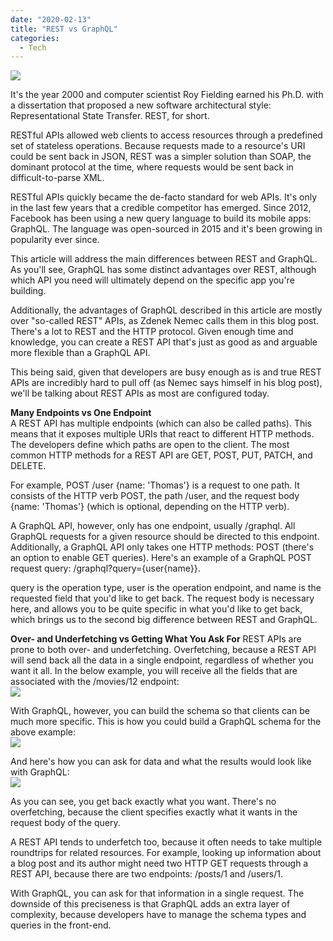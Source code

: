 ---
date: "2020-02-13"
title: "REST vs GraphQL"
categories:
  - Tech
---

![](./restvsgraphql.png) 

It's the year 2000 and computer scientist Roy Fielding earned his Ph.D. with a dissertation that proposed a new software architectural style: Representational State Transfer. REST, for short.  

RESTful APIs allowed web clients to access resources through a predefined set of stateless operations. Because requests made to a resource's URI could be sent back in JSON, REST was a simpler solution than SOAP, the dominant protocol at the time, where requests would be sent back in difficult-to-parse XML.  

RESTful APIs quickly became the de-facto standard for web APIs. It's only in the last few years that a credible competitor has emerged. Since 2012, Facebook has been using a new query language to build its mobile apps: GraphQL. The language was open-sourced in 2015 and it's been growing in popularity ever since.  

This article will address the main differences between REST and GraphQL. As you'll see, GraphQL has some distinct advantages over REST, although which API you need will ultimately depend on the specific app you're building.  

Additionally, the advantages of GraphQL described in this article are mostly over "so-called REST" APIs, as Zdenek Nemec calls them in this blog post. There's a lot to REST and the HTTP protocol. Given enough time and knowledge, you can create a REST API that's just as good as and arguable more flexible than a GraphQL API.  

This being said, given that developers are busy enough as is and true REST APIs are incredibly hard to pull off (as Nemec says himself in his blog post), we'll be talking about REST APIs as most are configured today.  

**Many Endpoints vs One Endpoint**  
A REST API has multiple endpoints (which can also be called paths). This means that it exposes multiple URIs that react to different HTTP methods. The developers define which paths are open to the client. The most common HTTP methods for a REST API are GET, POST, PUT, PATCH, and DELETE.  

For example, POST /user {name: 'Thomas'} is a request to one path. It consists of the HTTP verb POST, the path /user, and the request body {name: 'Thomas'} (which is optional, depending on the HTTP verb).  

A GraphQL API, however, only has one endpoint, usually /graphql. All GraphQL requests for a given resource should be directed to this endpoint. Additionally, a GraphQL API only takes one HTTP methods: POST (there's an option to enable GET queries). Here's an example of a GraphQL POST request query: /graphql?query={user{name}}.  

query is the operation type, user is the operation endpoint, and name is the requested field that you'd like to get back. The request body is necessary here, and allows you to be quite specific in what you'd like to get back, which brings us to the second big difference between REST and GraphQL.  

**Over- and Underfetching vs Getting What You Ask For**
REST APIs are prone to both over- and underfetching. Overfetching, because a REST API will send back all the data in a single endpoint, regardless of whether you want it all. In the below example, you will receive all the fields that are associated with the /movies/12 endpoint:  
![](./REST-Query.jpg)

With GraphQL, however, you can build the schema so that clients can be much more specific. This is how you could build a GraphQL schema for the above example:  
![](./GraphQL-Query.jpg)

And here's how you can ask for data and what the results would look like with GraphQL:  
![](./GraphQL-Results.jpg)

As you can see, you get back exactly what you want. There's no overfetching, because the client specifies exactly what it wants in the request body of the query.

A REST API tends to underfetch too, because it often needs to take multiple roundtrips for related resources. For example, looking up information about a blog post and its author might need two HTTP GET requests through a REST API, because there are two endpoints: /posts/1 and /users/1.

With GraphQL, you can ask for that information in a single request. The downside of this preciseness is that GraphQL adds an extra layer of complexity, because developers have to manage the schema types and queries in the front-end.